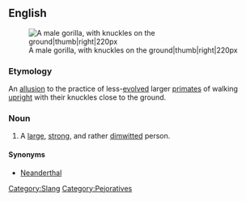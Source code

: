 ==English==
[[Image:Male silverback Gorilla.JPG|A male gorilla, with knuckles on the ground|thumb|right|220px]]

===Etymology===
An [[allusion]] to the practice of less-[[evolve]]d larger [[primate]]s of walking [[upright]] with their knuckles close to the ground. 

===Noun===
{{en-noun|sg=[[knuckle]] [[dragger]]}}

# {{idiom}} A [[large]], [[strong]], and rather [[dimwitted]] person. 

====Synonyms====
*[[neanderthal|Neanderthal]]

[[Category:Slang]]
[[Category:Pejoratives]]